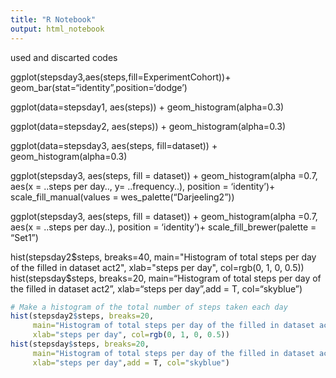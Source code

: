 ```yaml
---
title: "R Notebook"
output: html_notebook
---
```

used and discarted codes

ggplot(stepsday3,aes(steps,fill=ExperimentCohort))+
  geom_bar(stat="identity",position='dodge')

ggplot(data=stepsday1, aes(steps)) + 
  geom_histogram(alpha=0.3)

ggplot(data=stepsday2, aes(steps)) + 
  geom_histogram(alpha=0.3)

ggplot(data=stepsday3, aes(steps, fill=dataset)) + 
  geom_histogram(alpha=0.3)

ggplot(stepsday3, aes(steps, fill = dataset)) + geom_histogram(alpha =0.7, aes(x = ..steps per day.., y= ..frequency..), position = 'identity')+ scale_fill_manual(values = wes_palette("Darjeeling2"))

ggplot(stepsday3, aes(steps, fill = dataset)) + geom_histogram(alpha =0.7, aes(x = ..steps per day..), position = 'identity')+ scale_fill_brewer(palette = "Set1")



hist(stepsday2$steps, breaks=40,
      main="Histogram of total steps per day of the filled in dataset act2",
      xlab="steps per day", col=rgb(0, 1, 0, 0.5))
hist(stepsday$steps, breaks=20,
      main="Histogram of total steps per day of the filled in dataset act2",
      xlab="steps per day",add = T, col="skyblue")
      
      
```r
# Make a histogram of the total number of steps taken each day
hist(stepsday2$steps, breaks=20,
     main="Histogram of total steps per day of the filled in dataset act2",
     xlab="steps per day", col=rgb(0, 1, 0, 0.5))
hist(stepsday$steps, breaks=20,
     main="Histogram of total steps per day of the filled in dataset act2",
     xlab="steps per day",add = T, col="skyblue")
```